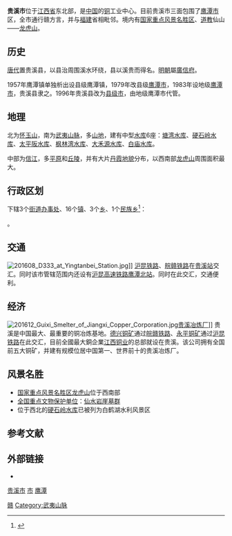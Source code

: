 {{NoteTA
|T=zh-hant:貴谿市;zh-hans:贵溪市;
|1=zh-hant:貴谿;zh-hans:贵溪;
}}
{{Infobox China County
|name              = 贵溪市
|shortname         =
|nickname          =
|usedname          =
|nameorigin        = 
|image_city        = 201806 Guixi Overview.jpg
|image_caption     = 贵溪市远眺
|image_map         = Jiangxi Guixi.svg
|map_caption       = 贵溪市在江西省的位置
|class             = [[县级市|县级市]]
|Belong            = [[江西省|江西省]][[鹰潭市|鹰潭市]]
|location          = [[雄石街道|雄石街道]]
|leader_title      = 
|leader_name       = 
|leader_title1     = 
|leader_name1      = 
|established_title = 
|established_date  = 
|established_title1 = 
|established_date1 = 
|area_total        = 2480
|population_total  = 56
|population_as_of  = 2002
|population_density= 
|latd              = 28
|latm              = 17
|lats              = 10
|latNS             = N
|longd             = 117
|longm             = 12
|longs             = 24
|longEW            = E
|elevation         = 
|GDP               = 
|GDP_as_of         = 
|GDPPC             = 
|areacode          = 0701
|postcode          = 335400
|carlicense        = 
|admini_division_code =
|tree              = 
|flower            = 
|web               = 
|footnotes         = 
}}
'''贵溪市'''位于[[江西省|江西省]]东北部，是[[中国|中国]]的[[铜|铜]]工业中心。目前贵溪市三面包围了[[鹰潭市|鹰潭市]]区，全市通行赣方言，并与[[福建|福建]]省相毗邻。境内有[[国家重点风景名胜区|国家重点风景名胜区]]、[[道教|道教]]仙山——[[龙虎山|龙虎山]]。

== 历史 ==
[[唐代|唐代]]置贵溪县，以县治周围溪水环绕，县以溪贵而得名。[[明朝|明朝]]屬[[廣信府|廣信府]]。

1957年鹰潭镇单独析出设县级鹰潭镇，1979年改县级[[鹰潭市|鹰潭市]]，1983年设地级[[鹰潭市|鹰潭市]]，贵溪县隶之。1996年贵溪县改为[[县级市|县级市]]，由地级鹰潭市代管。

== 地理 ==
北为[[怀玉山|怀玉山]]，南为[[武夷山脉|武夷山脉]]，多[[山地|山地]]，建有中型[[水库|水库]]6座：[[塘湾水库|塘湾水库]]、[[硬石岭水库|硬石岭水库]]、[[太平阪水库|太平阪水库]]、[[枫林湾水库|枫林湾水库]]、[[大禾源水库|大禾源水库]]、[[白庙水库|白庙水库]]。

中部为[[信江|信江]]，多[[平原|平原]]和[[丘陵|丘陵]]，并有大片[[丹霞地貌|丹霞地貌]]分布，以西南部[[龙虎山|龙虎山]]周围面积最大。

{{贵溪市气候数据}}

== 行政区划 ==
{{PAGENAMEBASE}}下辖3个[[街道办事处|街道办事处]]、16个[[行政建制镇|镇]]、3个[[乡_(中华人民共和国)|乡]]、1个[[民族乡|民族乡]]<ref>{{PRC admin/ref sgc|36/06/81}}</ref>：

{{PRC admin/children|36/06/81}}。

== 交通 ==
[[File:201608_D333_at_Yingtanbei_Station.jpg|thumb]]]]
{{rint|cn|rail}}[[沪昆铁路|沪昆铁路]]、{{rint|cn|rail}}[[皖赣铁路|皖赣铁路]]在[[贵溪站|贵溪站]]交汇。同时该市管辖范围内还设有{{rint|cn|crh}}[[沪昆高速铁路|沪昆高速铁路]][[鹰潭北站|鹰潭北站]]。同时{{中国国道名|320}}在此交汇，交通便利。

== 经济 ==
[[File:201612_Guixi_Smelter_of_Jiangxi_Copper_Corporation.jpg|thumb]][[贵溪冶炼厂|贵溪冶炼厂]]]]
贵溪是中国最大、最重要的铜冶炼基地。[[德兴铜矿|德兴铜矿]]通过{{rint|cn|rail}}[[皖赣铁路|皖赣铁路]]、[[永平铜矿|永平铜矿]]通过{{rint|cn|rail}}[[沪昆铁路|沪昆铁路]]在此交汇，目前全國最大銅企業[[江西铜业股份|江西铜业]]的总部就设在贵溪。该公司拥有全国前五大铜矿，并建有规模位居中国第一、世界前十的贵溪冶炼厂。

==风景名胜==
*[[国家重点风景名胜区|国家重点风景名胜区]][[龙虎山|龙虎山]]位于西南部
*[[全国重点文物保护单位|全国重点文物保护单位]]：[[仙水岩崖墓群|仙水岩崖墓群]]
*位于西北的[[硬石岭水库|硬石岭水库]]已被列为白鹤湖水利风景区

== 参考文献 ==
{{reflist}}

== 外部链接 ==
{{commonscat|Guixi County}}
* {{Official website|http://www.guixi.gov.cn/|name=贵溪市人民政府}}

{{贵溪市行政区划}}
{{鹰潭市行政区划}}
{{江西行政区划}}

[[category:贵溪市|]]
[[category:鹰潭区县市|市]]
[[category:江西县级市|鹰潭]]
[[Category:中国小城市|赣]]
[[Category:武夷山脉|Category:武夷山脉]]